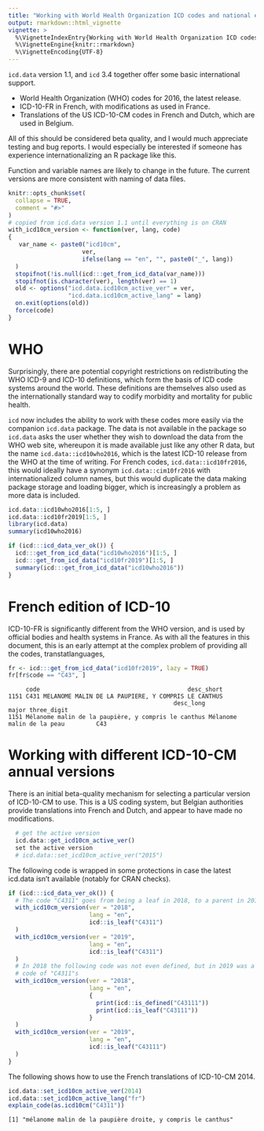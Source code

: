 ```yaml
---
title: "Working with World Health Organization ICD codes and national editions, and different languages"
output: rmarkdown::html_vignette
vignette: >
  %\VignetteIndexEntry{Working with World Health Organization ICD codes and national editions}
  %\VignetteEngine{knitr::rmarkdown}
  %\VignetteEncoding{UTF-8}
---
```


`icd.data` version 1.1, and `icd` 3.4 together offer some basic international support.

 - World Health Organization (WHO) codes for 2016, the latest release.
 - ICD-10-FR in French, with modifications as used in France.
 - Translations of the US ICD-10-CM codes in French and Dutch, which are used in Belgium.
 
 All of this should be considered beta quality, and I would much appreciate testing and bug reports. I would especially be interested if someone has experience internationalizing an R package like this.

Function and variable names are likely to change in the future. The current versions are more consistent with naming of data files.

```r
knitr::opts_chunk$set(
  collapse = TRUE,
  comment = "#>"
)
# copied from icd.data version 1.1 until everything is on CRAN
with_icd10cm_version <- function(ver, lang, code)
{
   var_name <- paste0("icd10cm",
                     ver,
                     ifelse(lang == "en", "", paste0("_", lang))
  )
  stopifnot(!is.null(icd:::get_from_icd_data(var_name)))
  stopifnot(is.character(ver), length(ver) == 1)
  old <- options("icd.data.icd10cm_active_ver" = ver,
                 "icd.data.icd10cm_active_lang" = lang)
  on.exit(options(old))
  force(code)
}
```

# WHO

Surprisingly, there are potential copyright restrictions on redistributing the WHO ICD-9 and ICD-10 definitions, which form the basis of ICD code systems around the world. These definitions are themselves also used as the internationally standard way to codify morbidity and mortality for public health.

`icd` now includes the ability to work with these codes more easily via the companion `icd.data` package. The data is not available in the package so `icd.data` asks the user whether they wish to download the data from the WHO web site, whereupon it is made available just like any other R data, but the name `icd.data::icd10who2016`, which is the latest ICD-10 release from the WHO at the time of writing. For French codes, `icd.data::icd10fr2016`, this would ideally have a synonym `icd.data::cim10fr2016` with internationalized column names, but this would duplicate the data making package storage and loading bigger, which is increasingly a problem as more data is included.

```r
icd.data::icd10who2016[1:5, ]
icd.data::icd10fr2019[1:5, ]
library(icd.data)
summary(icd10who2016)
```
```r
if (icd:::icd_data_ver_ok()) {
  icd:::get_from_icd_data("icd10who2016")[1:5, ]
  icd:::get_from_icd_data("icd10fr2019")[1:5, ]
  summary(icd:::get_from_icd_data("icd10who2016"))
}
```

# French edition of ICD-10

ICD-10-FR is significantly different from the WHO version, and is used by official bodies and health systems in France. As with all the features in this document, this is an early attempt at the complex problem of providing all the codes, transtatlanguages, 

```r
fr <- icd:::get_from_icd_data("icd10fr2019", lazy = TRUE)
fr[fr$code == "C43", ]
```
```
     code                                          desc_short
1151 C431 MELANOME MALIN DE LA PAUPIERE, Y COMPRIS LE CANTHUS
                                               desc_long                     major three_digit
1151 Mélanome malin de la paupière, y compris le canthus Mélanome malin de la peau         C43
```

# Working with different ICD-10-CM annual versions

There is an initial beta-quality mechanism for selecting a particular version of ICD-10-CM to use. This is a US coding system, but Belgian authorities provide translations into French and Dutch, and appear to have made no modifications.

```r
  # get the active version
  icd.data::get_icd10cm_active_ver()
  set the active version
  # icd.data::set_icd10cm_active_ver("2015")
```
The following code is wrapped in some protections in case the latest icd.data isn't available (notably for CRAN checks).
```r
if (icd:::icd_data_ver_ok()) {
  # The code "C4311" goes from being a leaf in 2018, to a parent in 2019
  with_icd10cm_version(ver = "2018", 
                       lang = "en",
                       icd::is_leaf("C4311")
  )
  with_icd10cm_version(ver = "2019", 
                       lang = "en", 
                       icd::is_leaf("C4311")
  )
  # In 2018 the following code was not even defined, but in 2019 was a new child
  # code of "C4311"s
  with_icd10cm_version(ver = "2018", 
                       lang = "en",
                       {
                         print(icd::is_defined("C43111"))
                         print(icd::is_leaf("C43111"))
                       }
  )
  with_icd10cm_version(ver = "2019", 
                       lang = "en", 
                       icd::is_leaf("C43111")
  )
}
```

The following shows how to use the French translations of ICD-10-CM 2014.
```r
icd.data::set_icd10cm_active_ver(2014)
icd.data::set_icd10cm_active_lang("fr")
explain_code(as.icd10cm("C4311"))
```
```
[1] "mélanome malin de la paupière droite, y compris le canthus"
```
